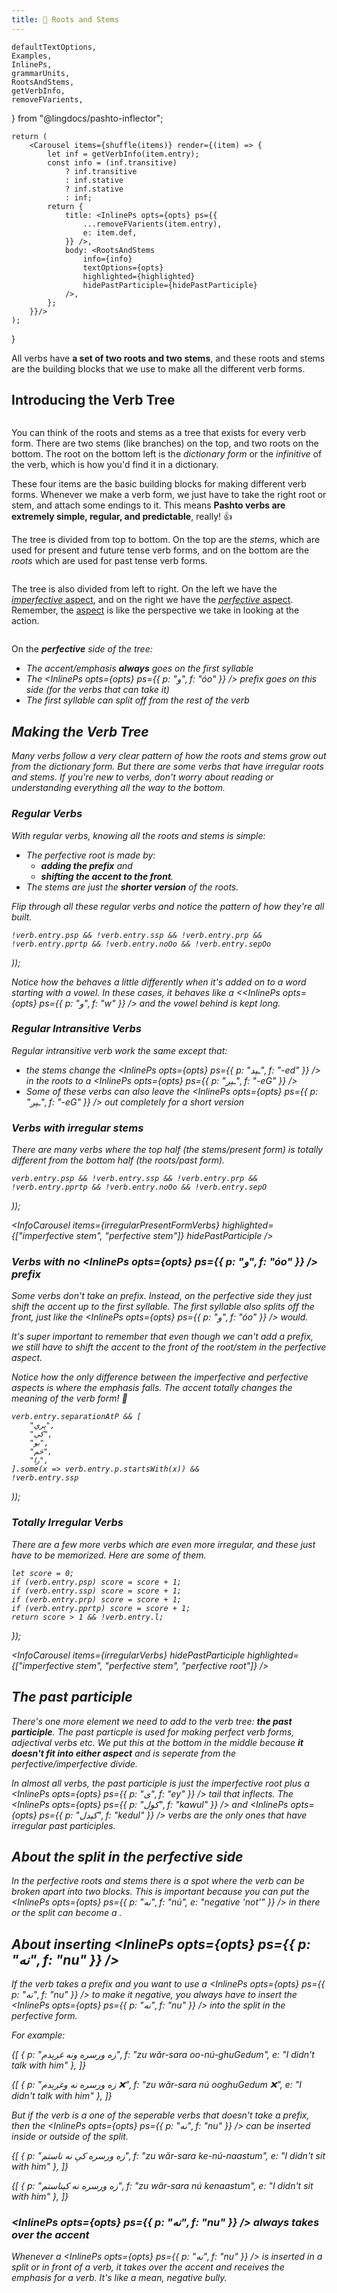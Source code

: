 ```yaml
---
title: 🌳 Roots and Stems
---
```


<!-- 

Copyright (c) 2021 lingdocs.com 

The content of the chapters/book is licensed by a
Attribution-ShareAlike 4.0 International License (CC BY-SA 4.0)
https://creativecommons.org/licenses/by-sa/4.0/
https://creativecommons.org/licenses/by-sa/4.0/legalcode
    
-->


    defaultTextOptions,
    Examples,
    InlinePs,
    grammarUnits,
    RootsAndStems,
    getVerbInfo,
    removeFVarients,
} from "@lingdocs/pashto-inflector";



    return (
        <Carousel items={shuffle(items)} render={(item) => {
            let inf = getVerbInfo(item.entry);
            const info = (inf.transitive)
                ? inf.transitive
                : inf.stative
                ? inf.stative
                : inf;
            return {
                title: <InlinePs opts={opts} ps={{
                    ...removeFVarients(item.entry),
                    e: item.def,
                }} />,
                body: <RootsAndStems
                    info={info}
                    textOptions={opts}
                    highlighted={highlighted}
                    hidePastParticiple={hidePastParticiple}
                />,
            };
        }}/>
    );
} 

All verbs have **a set of two roots and two stems**, and these roots and stems are the building blocks that we use to make all the different verb forms.

## Introducing the Verb Tree

<div style={{ maxWidth: "350px", margin: "0 auto" }}>
    <img src={verbTreeBase} alt="" className="img-fluid" />
</div>

You can think of the roots and stems as a tree that exists for every verb form. There are two stems (like branches) on the top, and two roots on the bottom. The root on the bottom left is the *dictionary form* or the *infinitive* of the verb, which is how you'd find it in a dictionary.

These four items are the basic building blocks for making different verb forms. Whenever we make a verb form, we just have to take the right root or stem, and attach some endings to it. This means **Pashto verbs are extremely simple, regular, and predictable**, really! 👍

The tree is divided from top to bottom. On the top are the *stems*, which are used for present and future tense verb forms, and on the bottom are the *roots* which are used for past tense verb forms.

<div className="mb-4" style={{ maxWidth: "500px", margin: "0 auto" }}>
    <img src={verbTreePastPresent} alt="" className="img-fluid" />
</div>

The tree is also divided from left to right. On the left we have the [*imperfective* aspect](/verbs/verb-aspect/#i-classnamefas-fa-video--imperfective-aspect), and on the right we have the [*perfective* aspect](/verbs/verb-aspect/#i-classnamefas-fa-camera--perfective-aspect). Remember, the [aspect](/verbs/verb-aspect/) is like the perspective we take in looking at the action. 

<div className="mb-4" style={{ maxWidth: "400px", margin: "0 auto" }}>
    <img src={verbTreeImperfectivePerfective} alt="" className="img-fluid" />
</div>

On the <i className="fas fa-camera" /> **perfective** side of the tree:

 - The accent/emphasis **always** goes on the first syllable
 - The <InlinePs opts={opts} ps={{ p: "و", f: "óo" }} /> prefix goes on this side (for the verbs that can take it)
 - The first syllable can split off from the rest of the verb

## Making the Verb Tree

Many verbs follow a very clear pattern of how the roots and stems grow out from the dictionary form. But there are some verbs that have irregular roots and stems. If you're new to verbs, don't worry about reading or understanding everything all the way to the bottom.
### Regular Verbs

With regular verbs, knowing all the roots and stems is simple:

- The perfective root is made by:
    - **adding the <InlinePs opts={opts} ps={grammarUnits.ooPrefix} /> prefix** and
    - **shifting the accent to the front**.
- The stems are just the **shorter version** of the roots.

Flip through all these regular verbs and notice the pattern of how they're all built.

    !verb.entry.psp && !verb.entry.ssp && !verb.entry.prp && !verb.entry.pprtp && !verb.entry.noOo && !verb.entry.sepOo
));


<InfoCarousel items={regularTrans} hidePastParticiple />

Notice how the <InlinePs opts={opts} ps={grammarUnits.ooPrefix} /> behaves a little differently when it's added on to a word starting with a vowel. In these cases, it behaves like a <<InlinePs opts={opts} ps={{ p: "و", f: "w" }} /> and the vowel behind is kept long.

### Regular Intransitive Verbs

Regular intransitive verb work the same except that:

- the stems change the <InlinePs opts={opts} ps={{ p: "ـېد", f: "-ed" }} /> in the roots to a <InlinePs opts={opts} ps={{ p: "ـېږ", f: "-eG" }} />
- Some of these verbs can also leave the <InlinePs opts={opts} ps={{ p: "ـېږ", f: "-eG" }} /> out completely for a short version


<InfoCarousel items={regularIntrans} hidePastParticiple />

### Verbs with irregular stems

There are many verbs where the top half (the stems/present form) is totally different from the bottom half (the roots/past form).

    verb.entry.psp && !verb.entry.ssp && !verb.entry.prp && !verb.entry.pprtp && !verb.entry.noOo && !verb.entry.sepO
));

<InfoCarousel items={irregularPresentFormVerbs} highlighted={["imperfective stem", "perfective stem"]} hidePastParticiple />

### Verbs with no <InlinePs opts={opts} ps={{ p: "و", f: "óo" }} /> prefix

Some verbs don't take an <InlinePs opts={opts} ps={grammarUnits.ooPrefix} /> prefix. Instead, on the perfective side they just shift the accent up to the first syllable. The first syllable also splits off the front, just like the <InlinePs opts={opts} ps={{ p: "و", f: "óo" }} /> would.

It's super important to remember that even though we can't add a <InlinePs opts={opts} ps={grammarUnits.ooPrefix} /> prefix, we still have to shift the accent to the front of the root/stem in the perfective aspect.

Notice how the only difference between the imperfective and perfective aspects is where the emphasis falls. The accent totally changes the meaning of the verb form! 🤯

    verb.entry.separationAtP && [
        "پرې",
        "کې",
        "بو",
        "څم",
        "را",
    ].some(x => verb.entry.p.startsWith(x)) &&
    !verb.entry.ssp
));

<InfoCarousel items={separableVerbs} hidePastParticiple />

### Totally Irregular Verbs

There are a few more verbs which are even more irregular, and these just have to be memorized. Here are some of them.

    let score = 0;
    if (verb.entry.psp) score = score + 1;
    if (verb.entry.ssp) score = score + 1;
    if (verb.entry.prp) score = score + 1;
    if (verb.entry.pprtp) score = score + 1;
    return score > 1 && !verb.entry.l;
});

<InfoCarousel items={irregularVerbs} hidePastParticiple highlighted={["imperfective stem", "perfective stem", "perfective root"]} />

## The past participle

There's one more element we need to add to the verb tree: **the past participle**. The past particple is used for making perfect verb forms, adjectival verbs etc. We put this at the bottom in the middle because **it doesn't fit into either aspect** and is seperate from the perfective/imperfective divide.

In almost all verbs, the past participle is just the imperfective root plus a <InlinePs opts={opts} ps={{ p: "ی", f: "ey" }} /> tail that inflects. The <InlinePs opts={opts} ps={{ p: "کول", f: "kawul" }} /> and <InlinePs opts={opts} ps={{ p: "کېدل", f: "kedul" }} /> verbs are the only ones that have irregular past participles.

<InfoCarousel items={verbs} />

## About the split in the perfective side
In the perfective roots and stems there is a spot where the verb can be broken apart into two blocks. This is important because you can put the <InlinePs opts={opts} ps={{ p: "نه", f: "nú", e: "negative 'not'" }} /> in there or the split can become a <KidsSection />.

## About inserting <InlinePs opts={opts} ps={{ p: "نه", f: "nu" }} /> 

If the verb takes a <InlinePs opts={opts} ps={grammarUnits.ooPrefix} /> prefix and you want to use a <InlinePs opts={opts} ps={{ p: "نه", f: "nu" }} /> to make it negative, you always have to insert the <InlinePs opts={opts} ps={{ p: "نه", f: "nu" }} /> into the split in the perfective form.

For example:

<Examples opts={opts}>{[
    { p: "زه ورسره ونه غږېدم", f: "zu wăr-sara oo-nú-ghuGedum", e: "I didn't talk with him" },
]}</Examples>

<Examples opts={opts}>{[
    { p: "زه ورسره نه وغږېدم ❌", f: "zu wăr-sara nú ooghuGedum ❌", e: "I didn't talk with him" },
]}</Examples>

But if the verb is a one of the <Link to="/verbs/roots-and-stems/#seperable-verbs">seperable verbs</Link> that doesn't take a <InlinePs opts={opts} ps={grammarUnits.ooPrefix} /> prefix, then the <InlinePs opts={opts} ps={{ p: "نه", f: "nu" }} /> can be inserted *inside or outside of the split*.

<Examples opts={opts}>{[
    { p: "زه ورسره کې نه ناستم", f: "zu wăr-sara ke-nú-naastum", e: "I didn't sit with him" },
]}</Examples>

<Examples opts={opts}>{[
    { p: "زه ورسره نه کېناستم", f: "zu wăr-sara nú kenaastum", e: "I didn't sit with him" },
]}</Examples>

### <InlinePs opts={opts} ps={{ p: "نه", f: "nu" }} /> always takes over the accent

Whenever a <InlinePs opts={opts} ps={{ p: "نه", f: "nu" }} /> is inserted in a split or in front of a verb, it takes over the accent and receives the emphasis for a verb. It's like a mean, negative bully.
